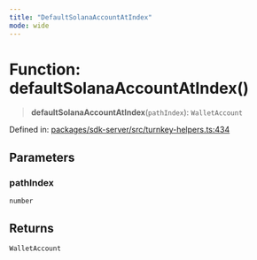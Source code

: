```yaml
---
title: "DefaultSolanaAccountAtIndex"
mode: wide
---
```

  
# Function: defaultSolanaAccountAtIndex()

> **defaultSolanaAccountAtIndex**(`pathIndex`): `WalletAccount`

Defined in: [packages/sdk-server/src/turnkey-helpers.ts:434](https://github.com/tkhq/sdk/blob/d88b5e1f9a6cca8e54e61f8a127aa90fcebeaa2e/packages/sdk-server/src/turnkey-helpers.ts#L434)

## Parameters

### pathIndex

`number`

## Returns

`WalletAccount`
